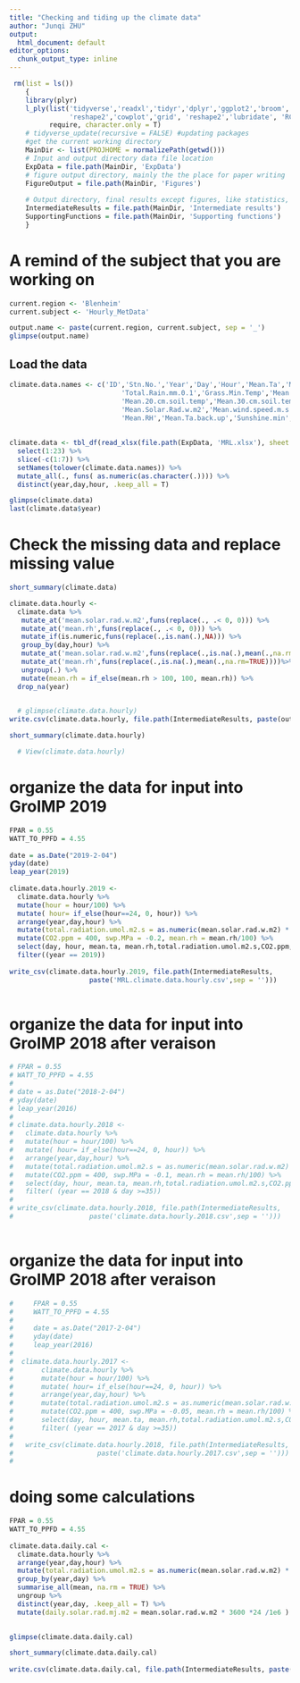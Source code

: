 ```yaml
---
title: "Checking and tiding up the climate data"
author: "Junqi ZHU"
output:
  html_document: default
editor_options: 
  chunk_output_type: inline
---
```


```r
 rm(list = ls())
    {
    library(plyr)
    l_ply(list('tidyverse','readxl','tidyr','dplyr','ggplot2','broom','ggthemes','plotly','purrr',
               'reshape2','cowplot','grid', 'reshape2','lubridate', 'RColorBrewer', 'datacheck'), 
          require, character.only = T)
    # tidyverse_update(recursive = FALSE) #updating packages
    #get the current working directory
    MainDir <- list(PROJHOME = normalizePath(getwd()))
    # Input and output directory data file location
    ExpData = file.path(MainDir, 'ExpData')
    # figure output directory, mainly the the place for paper writing 
    FigureOutput = file.path(MainDir, 'Figures')
    
    # Output directory, final results except figures, like statistics, and intermediate data set
    IntermediateResults = file.path(MainDir, 'Intermediate results')  
    SupportingFunctions = file.path(MainDir, 'Supporting functions')
    } 
```

# A remind of the subject that you are working on
```r
current.region <- 'Blenheim'
current.subject <- 'Hourly_MetData'

output.name <- paste(current.region, current.subject, sep = '_')
glimpse(output.name)

```

## Load the data
```r
climate.data.names <- c('ID','Stn.No.','Year','Day','Hour','Mean.Ta','Mean.wet.bulb.',	'Mean.leaf.Wet',
                            'Total.Rain.mm.0.1','Grass.Min.Temp','Mean.10.cm.soil.temp',
                            'Mean.20.cm.soil.temp','Mean.30.cm.soil.temp','Mean.100.cm.soil.temp',
                            'Mean.Solar.Rad.w.m2','Mean.wind.speed.m.s', 'Mean.wind.direction.N','Total.Rain.mm.0.2',
                            'Mean.RH','Mean.Ta.back.up','Sunshine.min', 'Soil.Moisture','Penman.ET')
    
    
climate.data <- tbl_df(read_xlsx(file.path(ExpData, 'MRL.xlsx'), sheet = "Hourly", col_names = F)) %>% 
  select(1:23) %>% 
  slice(-c(1:7)) %>% 
  setNames(tolower(climate.data.names)) %>% 
  mutate_all(., funs( as.numeric(as.character(.)))) %>% 
  distinct(year,day,hour, .keep_all = T)

glimpse(climate.data)
last(climate.data$year)

```

# Check the missing data and replace missing value
```r
 
short_summary(climate.data)

climate.data.hourly <- 
  climate.data %>% 
   mutate_at('mean.solar.rad.w.m2',funs(replace(., .< 0, 0))) %>% 
   mutate_at('mean.rh',funs(replace(., .< 0, 0))) %>% 
   mutate_if(is.numeric,funs(replace(.,is.nan(.),NA))) %>% 
   group_by(day,hour) %>%
   mutate_at('mean.solar.rad.w.m2',funs(replace(.,is.na(.),mean(.,na.rm=TRUE))))%>%
   mutate_at('mean.rh',funs(replace(.,is.na(.),mean(.,na.rm=TRUE))))%>%
   ungroup(.) %>% 
   mutate(mean.rh = if_else(mean.rh > 100, 100, mean.rh)) %>% 
  drop_na(year)
   

  # glimpse(climate.data.hourly)
write.csv(climate.data.hourly, file.path(IntermediateResults, paste(output.name, '.csv',sep = '')))

short_summary(climate.data.hourly)  

  # View(climate.data.hourly)
```
# organize the data for input into GroIMP 2019
```r
FPAR = 0.55
WATT_TO_PPFD = 4.55
    
date = as.Date("2019-2-04")
yday(date)
leap_year(2019)
  
climate.data.hourly.2019 <- 
  climate.data.hourly %>% 
  mutate(hour = hour/100) %>% 
  mutate( hour= if_else(hour==24, 0, hour)) %>% 
  arrange(year,day,hour) %>% 
  mutate(total.radiation.umol.m2.s = as.numeric(mean.solar.rad.w.m2) * WATT_TO_PPFD) %>% 
  mutate(CO2.ppm = 400, swp.MPa = -0.2, mean.rh = mean.rh/100) %>% 
  select(day, hour, mean.ta, mean.rh,total.radiation.umol.m2.s,CO2.ppm, mean.wind.speed.m.s, swp.MPa, year, stn.no.) %>%
  filter((year == 2019))
    
write_csv(climate.data.hourly.2019, file.path(IntermediateResults, 
                    paste('MRL.climate.data.hourly.csv',sep = '')))        
  
```
# organize the data for input into GroIMP 2018 after veraison
```r
# FPAR = 0.55
# WATT_TO_PPFD = 4.55
# 
# date = as.Date("2018-2-04")
# yday(date)
# leap_year(2016)
# 
# climate.data.hourly.2018 <- 
#   climate.data.hourly %>% 
#   mutate(hour = hour/100) %>% 
#   mutate( hour= if_else(hour==24, 0, hour)) %>% 
#   arrange(year,day,hour) %>% 
#   mutate(total.radiation.umol.m2.s = as.numeric(mean.solar.rad.w.m2) * WATT_TO_PPFD) %>% 
#   mutate(CO2.ppm = 400, swp.MPa = -0.1, mean.rh = mean.rh/100) %>% 
#   select(day, hour, mean.ta, mean.rh,total.radiation.umol.m2.s,CO2.ppm, mean.wind.speed.m.s, swp.MPa, year, stn.no.) %>%
#   filter( (year == 2018 & day >=35))
#   
# write_csv(climate.data.hourly.2018, file.path(IntermediateResults, 
#                   paste('climate.data.hourly.2018.csv',sep = '')))      
  
```


# organize the data for input into GroIMP 2018 after veraison
```r
#     FPAR = 0.55
#     WATT_TO_PPFD = 4.55
#     
#     date = as.Date("2017-2-04")
#     yday(date)
#     leap_year(2016)
#   
#  climate.data.hourly.2017 <- 
#       climate.data.hourly %>% 
#       mutate(hour = hour/100) %>% 
#       mutate( hour= if_else(hour==24, 0, hour)) %>% 
#       arrange(year,day,hour) %>% 
#       mutate(total.radiation.umol.m2.s = as.numeric(mean.solar.rad.w.m2) * WATT_TO_PPFD) %>% 
#       mutate(CO2.ppm = 400, swp.MPa = -0.05, mean.rh = mean.rh/100) %>% 
#       select(day, hour, mean.ta, mean.rh,total.radiation.umol.m2.s,CO2.ppm, mean.wind.speed.m.s, swp.MPa, year, stn.no.) %>%
#       filter( (year == 2017 & day >=35))
#     
#   write_csv(climate.data.hourly.2018, file.path(IntermediateResults, 
#                     paste('climate.data.hourly.2017.csv',sep = '')))      
#   
```

# doing some calculations
```r
 
FPAR = 0.55
WATT_TO_PPFD = 4.55
    
climate.data.daily.cal <- 
  climate.data.hourly %>% 
  arrange(year,day,hour) %>% 
  mutate(total.radiation.umol.m2.s = as.numeric(mean.solar.rad.w.m2) * WATT_TO_PPFD) %>% 
  group_by(year,day) %>% 
  summarise_all(mean, na.rm = TRUE) %>% 
  ungroup %>% 
  distinct(year,day, .keep_all = T) %>% 
  mutate(daily.solar.rad.mj.m2 = mean.solar.rad.w.m2 * 3600 *24 /1e6 )

  
glimpse(climate.data.daily.cal)

short_summary(climate.data.daily.cal)  
     
write.csv(climate.data.daily.cal, file.path(IntermediateResults, paste(output.name, '.daily.cal.csv',sep = '')))
  
```
